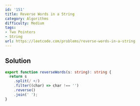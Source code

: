 ```yaml
---
id: '151'
title: Reverse Words in a String
category: Algorithms
difficulty: Medium
tags:
- Two Pointers
- String
url: https://leetcode.com/problems/reverse-words-in-a-string
---
```


## Solution

```typescript filename="solution.ts" copy
export function reverseWords(s: string): string {
  return s
    .split(/ +/)
    .filter((char) => char !== '')
    .reverse()
    .join(' ');
}
```

